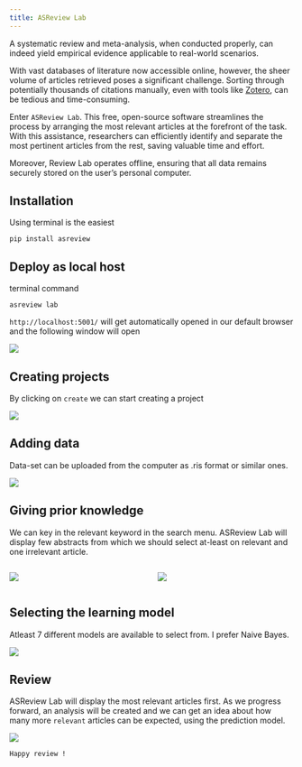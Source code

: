 ```yaml
---
title: ASReview Lab
---
```


A systematic review and meta-analysis, when conducted properly, can indeed yield empirical evidence applicable to real-world scenarios.

With vast databases of literature now accessible online, however, the sheer volume of articles retrieved poses a significant challenge. Sorting through potentially thousands of citations manually, even with tools like [Zotero](https://www.knotes.co.in/medical%20education/zotero), can be tedious and time-consuming.

Enter `ASReview Lab`. This free, open-source software streamlines the process by arranging the most relevant articles at the forefront of the task. With this assistance, researchers can efficiently identify and separate the most pertinent articles from the rest, saving valuable time and effort.

Moreover, Review Lab operates offline, ensuring that all data remains securely stored on the user's personal computer.

## Installation

Using terminal is the easiest

```         
pip install asreview
```

## Deploy as local host

terminal command

```         
asreview lab
```

`http://localhost:5001/` will get automatically opened in our default browser and the following window will open

![](images/as2.png)

## Creating projects

By clicking on `create` we can start creating a project

![](images/as3.png)

## Adding data

Data-set can be uploaded from the computer as .ris format or similar ones.

![](images/as4.png)

## Giving prior knowledge

We can key in the relevant keyword in the search menu. ASReview Lab will display few abstracts from which we should select at-least on relevant and one irrelevant article.

::: columns
::: column
![](images/as5.png)
:::

::: column
![](images/as6.png)
:::
:::

## Selecting the learning model

Atleast 7 different models are available to select from. I prefer Naive Bayes.

![](images/as7.png)

## Review

ASReview Lab will display the most relevant articles first. As we progress forward, an analysis will be created and we can get an idea about how many more `relevant` articles can be expected, using the prediction model.

![](images/as8.png)

`Happy review !`
